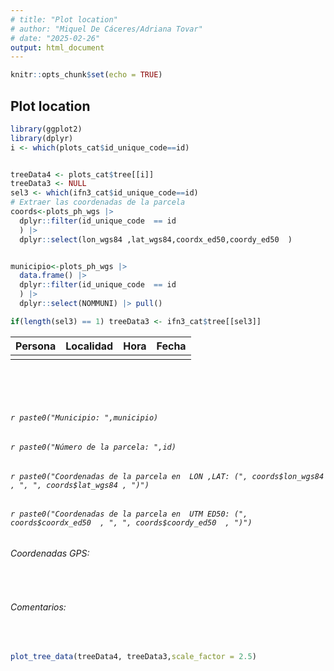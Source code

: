```yaml
---
# title: "Plot location"
# author: "Miquel De Cáceres/Adriana Tovar"
# date: "2025-02-26"
output: html_document
---
```


```r
knitr::opts_chunk$set(echo = TRUE)
```

## Plot location

```r
library(ggplot2)
library(dplyr)
i <- which(plots_cat$id_unique_code==id)


treeData4 <- plots_cat$tree[[i]]
treeData3 <- NULL
sel3 <- which(ifn3_cat$id_unique_code==id)
# Extraer las coordenadas de la parcela
coords<-plots_ph_wgs |> 
  dplyr::filter(id_unique_code  == id
  ) |> 
  dplyr::select(lon_wgs84 ,lat_wgs84,coordx_ed50,coordy_ed50  ) 


municipio<-plots_ph_wgs |> 
  data.frame() |> 
  dplyr::filter(id_unique_code  == id
  ) |> 
  dplyr::select(NOMMUNI) |> pull()

if(length(sel3) == 1) treeData3 <- ifn3_cat$tree[[sel3]]

```

| Persona | Localidad | Hora | Fecha |
|---------|-----------|------|-------|
|         |           |      |       |

<br>
<br>
<br>

###### `r paste0("Municipio: ",municipio)`

###### `r paste0("Número de la parcela: ",id)`

###### `r paste0("Coordenadas de la parcela en  LON ,LAT: (", coords$lon_wgs84 , ", ", coords$lat_wgs84 , ")")`
###### `r paste0("Coordenadas de la parcela en  UTM ED50: (", coords$coordx_ed50  , ", ", coords$coordy_ed50  , ")")`

###### Coordenadas GPS: 
<br>

###### Comentarios:
<br>

```r
plot_tree_data(treeData4, treeData3,scale_factor = 2.5)
```


